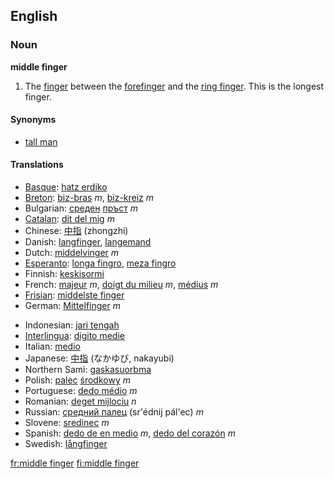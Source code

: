 ==English==

===Noun===
'''middle finger'''
#The [[finger]] between the [[forefinger]] and the [[ring finger]].  This is the longest finger.

====Synonyms====
*[[tall man]]

====Translations====
{{top}}
*[[Basque]]: [[hatz erdiko]]
*[[Breton]]: [[biz-bras]] ''m'', [[biz-kreiz]] ''m''
*Bulgarian: [[среден]] [[пръст]] ''m''
*[[Catalan]]: [[dit del mig]] ''m''
*Chinese: [[中指]] (zhongzhi)
*Danish: [[langfinger]], [[langemand]]
*Dutch: [[middelvinger]] ''m''
*[[Esperanto]]: [[longa fingro]], [[meza fingro]]
*Finnish: [[keskisormi]]
*French: [[majeur]] ''m'', [[doigt du milieu]] ''m'', [[médius]] ''m''
*[[Frisian]]: [[middelste finger]]
*German: [[Mittelfinger]] ''m''
{{mid}}
*Indonesian: [[jari tengah]]
*[[Interlingua]]: [[digito medie]]
*Italian: [[medio]]
*Japanese: [[中指]] (なかゆび, nakayubi)
*Northern Sami: [[gaskasuorbma]]
*Polish: [[palec]] [[środkowy]] ''m''
*Portuguese: [[dedo médio]] ''m''
*Romanian: [[deget mijlociu]] ''n''
*Russian: [[средний палец]] (sr'édnij pál'ec) ''m''
*Slovene: [[sredinec]] ''m''
*Spanish: [[dedo de en medio]] ''m'', [[dedo del corazón]] ''m''
*Swedish: [[långfinger]] {{n}}
{{bottom}}

[[fr:middle finger]]
[[fi:middle finger]]